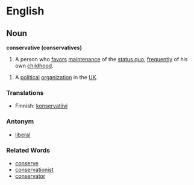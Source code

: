 =English=

==Noun==
'''conservative (conservatives)'''

#A person who [[favor]]s [[maintenance]] of the [[status quo]], [[frequent]]ly of his own [[childhood]].

# A [[political]] [[organization]] in the [[UK]].

===Translations===
*Finnish: [[konservatiivi]]

===Antonym===
*[[liberal]]

===Related Words===
*[[conserve]]
*[[conservationist]]
*[[conservator]]